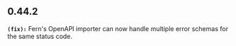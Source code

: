 ## 0.44.2
**`(fix):`** Fern's OpenAPI importer can now handle multiple error schemas for the 
same status code.


